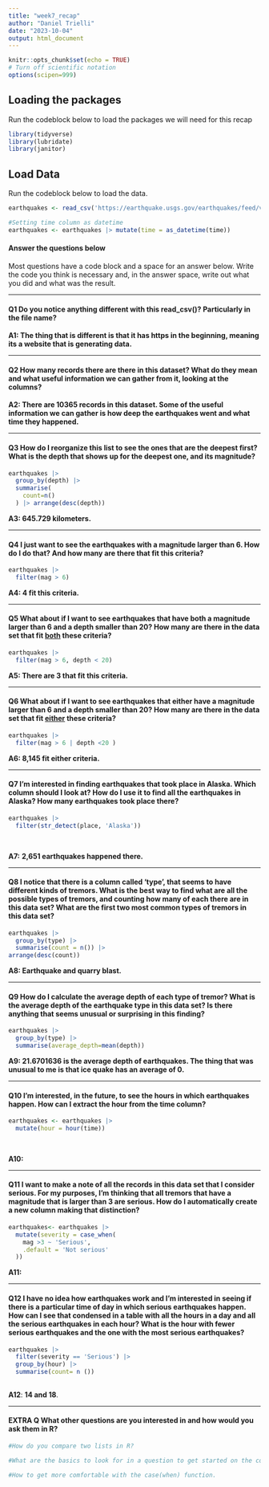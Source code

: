 ```yaml
---
title: "week7_recap"
author: "Daniel Trielli"
date: "2023-10-04"
output: html_document
---
```


```r
knitr::opts_chunk$set(echo = TRUE)
# Turn off scientific notation
options(scipen=999)
```

## Loading the packages

Run the codeblock below to load the packages we will need for this recap

```r
library(tidyverse)
library(lubridate)
library(janitor)
```

## Load Data

Run the codeblock below to load the data.

```r
earthquakes <- read_csv('https://earthquake.usgs.gov/earthquakes/feed/v1.0/summary/all_month.csv')

#Setting time column as datetime
earthquakes <- earthquakes |> mutate(time = as_datetime(time))
```

#### Answer the questions below

Most questions have a code block and a space for an answer below. Write the code you think is necessary and, in the answer space, write out what you did and what was the result.

------------------------------------------------------------------------

#### **Q1** Do you notice anything different with this read_csv()? Particularly in the file name?

**A1: The thing that is different is that it has https in the beginning, meaning its a website that is generating data.**

------------------------------------------------------------------------

#### **Q2** How many records there are there in this dataset? What do they mean and what useful information we can gather from it, looking at the columns?

**A2: There are 10365 records in this dataset. Some of the useful information we can gather is how deep the earthquakes went and what time they happened.**

------------------------------------------------------------------------

#### **Q3** How do I reorganize this list to see the ones that are the deepest first? What is the depth that shows up for the deepest one, and its magnitude?

```r
earthquakes |> 
  group_by(depth) |>
  summarise(
    count=n()
  ) |> arrange(desc(depth)) 

```

**A3: 645.729 kilometers.**

------------------------------------------------------------------------

#### **Q4** I just want to see the earthquakes with a magnitude larger than 6. How do I do that? And how many are there that fit this criteria?

```r
earthquakes |>
  filter(mag > 6) 

```

**A4: 4 fit this criteria.**

------------------------------------------------------------------------

#### **Q5** What about if I want to see earthquakes that have both a magnitude larger than 6 and a depth smaller than 20? How many are there in the data set that fit [both]{.underline} these criteria?

```r
earthquakes |> 
  filter(mag > 6, depth < 20)
```

**A5: There are 3 that fit this criteria.**

------------------------------------------------------------------------

#### **Q6** What about if I want to see earthquakes that either have a magnitude larger than 6 and a depth smaller than 20? How many are there in the data set that fit [either]{.underline} these criteria?

```r
earthquakes |> 
  filter(mag > 6 | depth <20 )

```

**A6: 8,145 fit either criteria.**

------------------------------------------------------------------------

#### **Q7** I'm interested in finding earthquakes that took place in Alaska. Which column should I look at? How do I use it to find all the earthquakes in Alaska? How many earthquakes took place there?

```r
earthquakes |> 
  filter(str_detect(place, 'Alaska'))
  
  

```

**A7:** **2,651 earthquakes happened there.**

------------------------------------------------------------------------

#### **Q8** I notice that there is a column called 'type', that seems to have different kinds of tremors. What is the best way to find what are all the possible types of tremors, and counting how many of each there are in this data set? What are the first two most common types of tremors in this data set?

```r
earthquakes |>
  group_by(type) |> 
  summarise(count = n()) |>
arrange(desc(count))

```

**A8: Earthquake and quarry blast.**

------------------------------------------------------------------------

#### **Q9** How do I calculate the average depth of each type of tremor? What is the average depth of the earthquake type in this data set? Is there anything that seems unusual or surprising in this finding?

```r
earthquakes |> 
  group_by(type) |>
  summarise(average_depth=mean(depth))

```

**A9: 21.6701636 is the average depth of earthquakes. The thing that was unusual to me is that ice quake has an average of 0.**

------------------------------------------------------------------------

#### **Q10** I'm interested, in the future, to see the hours in which earthquakes happen. How can I extract the hour from the time column?

```r
earthquakes <- earthquakes |>
  mutate(hour = hour(time))
  
  

```

**A10:**

------------------------------------------------------------------------

#### **Q11** I want to make a note of all the records in this data set that I consider serious. For my purposes, I'm thinking that all tremors that have a magnitude that is larger than 3 are serious. How do I automatically create a new column making that distinction?

```r
earthquakes<- earthquakes |> 
  mutate(severity = case_when(
    mag >3 ~ 'Serious', 
    .default = 'Not serious'
  ))

```

**A11:**

------------------------------------------------------------------------

#### **Q12** I have no idea how earthquakes work and I'm interested in seeing if there is a particular time of day in which serious earthquakes happen. How can I see that condensed in a table with all the hours in a day and all the serious earthquakes in each hour? What is the hour with fewer serious earthquakes and the one with the most serious earthquakes?

```r
earthquakes |>
  filter(severity == 'Serious') |>
  group_by(hour) |>
  summarise(count= n ())
  

```

**A12**: **14 and 18**.

------------------------------------------------------------------------

#### EXTRA Q What other questions are you interested in and how would you ask them in R?

```r
#How do you compare two lists in R?
```

```r
#What are the basics to look for in a question to get started on the code? 
```

```r
#How to get more comfortable with the case(when) function. 
```
